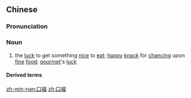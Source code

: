 ==Chinese==
{{zh-forms}}

===Pronunciation===
{{zh-pron
|m=kǒufú
|c=hau2 fuk1
|mn=xm,zz,tw:kháu-hok/qz:khió-hok
|cat=n
}}

===Noun===
{{zh-noun}}

# the [[luck]] to get something [[nice]] to [[eat]]; [[happy]] [[knack]] for [[chancing]] upon [[fine]] [[food]]; [[gourmet]]'s [[luck]]

====Derived terms====
{{zh-der|大飽口福}}

[[zh-min-nan:口福]]
[[zh:口福]]